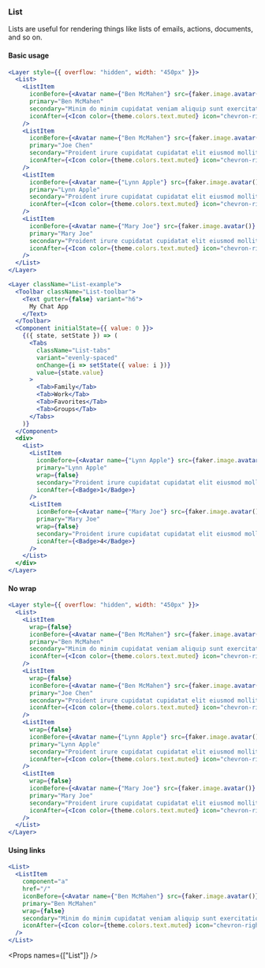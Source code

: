 
<Nav title="List" />
<SEO title="List" />

<Container>
<Article sidebar={[
  { id: 'List', name: 'List'},
  { id: 'Basic usage', name: 'Basic usage' },
  { id: 'No wrap', name: 'No wrap' },
  { id: 'Using links', name: 'Using links'},
  { id: 'Props', name: 'Props table'}
]}>

# List

Lists are useful for rendering things like lists of emails, actions, documents, and so on.

#### Basic usage

```jsx
<Layer style={{ overflow: "hidden", width: "450px" }}>
  <List>
    <ListItem
      iconBefore={<Avatar name={"Ben McMahen"} src={faker.image.avatar()} />}
      primary="Ben McMahen"
      secondary="Minim do minim cupidatat veniam aliquip sunt exercitation enim nisi nulla."
      iconAfter={<Icon color={theme.colors.text.muted} icon="chevron-right" />}
    />
    <ListItem
      iconBefore={<Avatar name={"Ben McMahen"} src={faker.image.avatar()} />}
      primary="Joe Chen"
      secondary="Proident irure cupidatat cupidatat elit eiusmod mollit."
      iconAfter={<Icon color={theme.colors.text.muted} icon="chevron-right" />}
    />
    <ListItem
      iconBefore={<Avatar name={"Lynn Apple"} src={faker.image.avatar()} />}
      primary="Lynn Apple"
      secondary="Proident irure cupidatat cupidatat elit eiusmod mollit."
      iconAfter={<Icon color={theme.colors.text.muted} icon="chevron-right" />}
    />
    <ListItem
      iconBefore={<Avatar name={"Mary Joe"} src={faker.image.avatar()} />}
      primary="Mary Joe"
      secondary="Proident irure cupidatat cupidatat elit eiusmod mollit."
      iconAfter={<Icon color={theme.colors.text.muted} icon="chevron-right" />}
    />
  </List>
</Layer>
```

```jsx
<Layer className="List-example">
  <Toolbar className="List-toolbar">
    <Text gutter={false} variant="h6">
      My Chat App
    </Text>
  </Toolbar>
  <Component initialState={{ value: 0 }}>
    {({ state, setState }) => (
      <Tabs
        className="List-tabs"
        variant="evenly-spaced"
        onChange={i => setState({ value: i })}
        value={state.value}
      >
        <Tab>Family</Tab>
        <Tab>Work</Tab>
        <Tab>Favorites</Tab>
        <Tab>Groups</Tab>
      </Tabs>
    )}
  </Component>
  <div>
    <List>
      <ListItem
        iconBefore={<Avatar name={"Lynn Apple"} src={faker.image.avatar()} />}
        primary="Lynn Apple"
        wrap={false}
        secondary="Proident irure cupidatat cupidatat elit eiusmod mollit."
        iconAfter={<Badge>1</Badge>}
      />
      <ListItem
        iconBefore={<Avatar name={"Mary Joe"} src={faker.image.avatar()} />}
        primary="Mary Joe"
        wrap={false}
        secondary="Proident irure cupidatat cupidatat elit eiusmod mollit."
        iconAfter={<Badge>4</Badge>}
      />
    </List>
  </div>
</Layer>
```

#### No wrap

```jsx
<Layer style={{ overflow: "hidden", width: "450px" }}>
  <List>
    <ListItem
      wrap={false}
      iconBefore={<Avatar name={"Ben McMahen"} src={faker.image.avatar()} />}
      primary="Ben McMahen"
      secondary="Minim do minim cupidatat veniam aliquip sunt exercitation enim nisi nulla."
      iconAfter={<Icon color={theme.colors.text.muted} icon="chevron-right" />}
    />
    <ListItem
      wrap={false}
      iconBefore={<Avatar name={"Ben McMahen"} src={faker.image.avatar()} />}
      primary="Joe Chen"
      secondary="Proident irure cupidatat cupidatat elit eiusmod mollit."
      iconAfter={<Icon color={theme.colors.text.muted} icon="chevron-right" />}
    />
    <ListItem
      wrap={false}
      iconBefore={<Avatar name={"Lynn Apple"} src={faker.image.avatar()} />}
      primary="Lynn Apple"
      secondary="Proident irure cupidatat cupidatat elit eiusmod mollit."
      iconAfter={<Icon color={theme.colors.text.muted} icon="chevron-right" />}
    />
    <ListItem
      wrap={false}
      iconBefore={<Avatar name={"Mary Joe"} src={faker.image.avatar()} />}
      primary="Mary Joe"
      secondary="Proident irure cupidatat cupidatat elit eiusmod mollit."
      iconAfter={<Icon color={theme.colors.text.muted} icon="chevron-right" />}
    />
  </List>
</Layer>
```

#### Using links

```jsx
<List>
  <ListItem
    component="a"
    href="/"
    iconBefore={<Avatar name={"Ben McMahen"} src={faker.image.avatar()} />}
    primary="Ben McMahen"
    wrap={false}
    secondary="Minim do minim cupidatat veniam aliquip sunt exercitation enim nisi nulla."
    iconAfter={<Icon color={theme.colors.text.muted} icon="chevron-right" />}
  />
</List>
```

<Props names={["List"]} />

</Article>
</Container>
